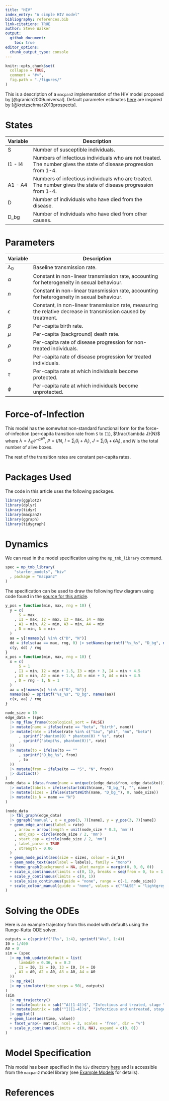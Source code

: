 ```yaml
---
title: "HIV"
index_entry: "A simple HIV model"
bibliography: references.bib
link-citations: TRUE
author: Steve Walker
output: 
  github_document:
    toc: true
editor_options: 
  chunk_output_type: console
---
```


```r
knitr::opts_chunk$set(
  collapse = TRUE,
  comment = "#>",
  fig.path = "./figures/"
)
```


This is a description of a `macpan2` implementation of the HIV model proposed by [@granich2009universal]. Default parameter estimates [here](https://github.com/canmod/macpan2/blob/main/inst/starter_models/hiv/tmb.R) are inspired by [@kretzschmar2013prospects].

# States

| Variable | Description                                                                                                        |
| -------- | ------------------------------------------------------------------------------------------------------------------ |
| S        | Number of susceptible individuals.                                                                                 |
| I1 - I4  | Numbers of infectious individuals who are not treated. The number gives the state of disease progression from 1-4. |
| A1 - A4  | Numbers of infectious individuals who are treated. The number gives the state of disease progression from 1-4.     |
| D        | Number of individuals who have died from the disease.                                                              |
| D_bg     | Number of individuals who have died from other causes.                                                             |

# Parameters

| Variable    | Description                                                                                                               |
| ----------- | ------------------------------------------------------------------------------------------------------------------------- |
| $\lambda_0$ | Baseline transmission rate.                                                                                 |
| $\alpha$    | Constant in non-linear transmission rate, accounting for heterogeneity in sexual behaviour.                                                                                 |
| $n$         | Constant in non-linear transmission rate, accounting for heterogeneity in sexual behaviour.                                                                                 |
| $\epsilon$  | Constant, in non-linear transmission rate, measuring the relative decrease in transmission caused by treatment. |
| $\beta$     | Per-capita birth rate.                                                                                                    |
| $\mu$       | Per-capita (background) death rate.                                                                                       |
| $\rho$      | Per-capita rate of disease progression for non-treated individuals.                                                       |
| $\sigma$    | Per-capita rate of disease progression for treated individuals.                                                           |
| $\tau$      | Per-capita rate at which individuals become protected.                                                                    |
| $\phi$      | Per-capita rate at which individuals become unprotected.                                                                  |


# Force-of-Infection

This model has the somewhat non-standard functional form for the force-of-infection (per-capita transition rate from `S` to `I1`), $\frac{\lambda J}{N}$ where $\lambda = \lambda_0 e^{-\alpha P^n}$, $P = I/N$, $I = \sum_i(I_i + A_i)$, $J = \sum_i(I_i + \epsilon A_i)$, and $N$ is the total number of alive boxes.

The rest of the transition rates are constant per-capita rates.

# Packages Used

The code in this article uses the following packages.
```r
library(ggplot2)
library(dplyr)
library(tidyr)
library(macpan2)
library(ggraph)
library(tidygraph)
```


# Dynamics

We can read in the model specification using the `mp_tmb_library` command.
```r
spec = mp_tmb_library(
    "starter_models", "hiv"
  , package = "macpan2"
)
```

The specification can be used to draw the following flow diagram using code found in the [source for this article](https://github.com/canmod/macpan2/blob/main/inst/starter_models/hiv/README.Rmd).

```r
y_pos = function(min, max, rng = 10) {
  y = c(
      S = max
    , I1 = max, I2 = max, I3 = max, I4 = max
    , A1 = min, A2 = min, A3 = min, A4 = min
    , D = min, N = min
  )
  aa = y[!names(y) %in% c("D", "N")]
  dd = ifelse(aa == max, rng, 0) |> setNames(sprintf("%s_%s", "D_bg", names(aa)))
  c(y, dd) / rng
}
x_pos = function(min, max, rng = 10) {
  x = c(
      S = 1
    , I1 = min, I2 = min + 1.5, I3 = min + 3, I4 = min + 4.5
    , A1 = min, A2 = min + 1.5, A3 = min + 3, A4 = min + 4.5
    , D = rng - 1, N = 1
  )
  aa = x[!names(x) %in% c("D", "N")]
  names(aa) = sprintf("%s_%s", "D_bg", names(aa))
  c(x, aa) / rng
}

node_size = 10
edge_data = (spec
  |> mp_flow_frame(topological_sort = FALSE)
  |> mutate(name = ifelse(rate == "beta", "birth", name))
  |> mutate(rate = ifelse(rate %in% c("tau", "phi", "mu", "beta")
      , sprintf("phantom(0) * phantom(0) * %s", rate)
      , sprintf("atop(%s, phantom(0))", rate)
  ))
  |> mutate(to = ifelse(to == ""
      , sprintf("D_bg_%s", from)
      , to
  ))
  |> mutate(from = ifelse(to == "S", "N", from))
  |> distinct()
)
node_data = (data.frame(name = unique(c(edge_data$from, edge_data$to)))
  |> mutate(labels = ifelse(startsWith(name, "D_bg_"), "", name))
  |> mutate(sizes = ifelse(startsWith(name, "D_bg_"), 0, node_size))
  |> mutate(is_N = name == "N")
)

(node_data
  |> tbl_graph(edge_data)
  |> ggraph('manual', x = x_pos(3, 7)[name], y = y_pos(3, 7)[name])
  + geom_edge_arc(aes(label = rate)
    , arrow = arrow(length = unit(node_size * 0.3, 'mm'))
    , end_cap = circle(node_size / 2, 'mm')
    , start_cap = circle(node_size / 2, 'mm')
    , label_parse = TRUE
    , strength = 0.06
  )
  + geom_node_point(aes(size = sizes, colour = is_N))
  + geom_node_text(aes(label = labels), family = "mono")
  + theme_graph(background = NA, plot_margin = margin(0, 0, 0, 0))
  + scale_x_continuous(limits = c(0, 1), breaks = seq(from = 0, to = 1, by = 0.05))
  + scale_y_continuous(limits = c(0, 1))
  + scale_size_continuous(guide = "none", range = c(-1, node_size))
  + scale_colour_manual(guide = "none", values = c("FALSE" = "lightgrey", "TRUE" = "white"))
)
```


# Solving the ODEs

Here is an example trajectory from this model with defaults using the Runge-Kutta ODE solver.

```r
outputs = c(sprintf("I%s", 1:4), sprintf("A%s", 1:4))
I0 = 1/400
A0 = 0
sim = (spec
  |> mp_tmb_update(default = list(
      lambda0 = 0.36, n = 0.2
    , I1 = I0, I2 = I0, I3 = I0, I4 = I0
    , A1 = A0, A2 = A0, A3 = A0, A4 = A0
  ))
  |> mp_rk4()
  |> mp_simulator(time_steps = 50L, outputs)
)
(sim
  |> mp_trajectory()
  |> mutate(matrix = sub("^A([1-4])$", "Infectious and treated, stage \\1", matrix))
  |> mutate(matrix = sub("^I([1-4])$", "Infectious and untreated, stage \\1", matrix))
  |> ggplot()
  + geom_line(aes(time, value))
  + facet_wrap(~ matrix, ncol = 2, scales = 'free', dir = "v")
  + scale_y_continuous(limits = c(0, NA), expand = c(0, 0))
)
```


# Model Specification

This model has been specified in the `hiv` directory [here](https://github.com/canmod/macpan2/blob/main/inst/starter_models/hiv/tmb.R) and is accessible from the `macpan2` model library (see [Example Models](https://canmod.github.io/macpan2/articles/example_models.html) for details).

# References

